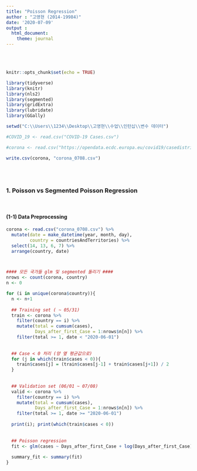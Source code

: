 ```yaml
---
title: "Poisson Regression"
author : "고영현 (2014-19984)"
date: '2020-07-09'
output :
  html_document:
    theme: journal
---
```


<br>
<br>


```r
knitr::opts_chunk$set(echo = TRUE)

library(tidyverse)
library(knitr)
library(nls2)
library(segmented)
library(gridExtra)
library(lubridate)
library(GGally)

setwd("C:\\Users\\1234\\Desktop\\고영현\\수업\\인턴십\\변수 데이터")

#COVID_19 <- read.csv("COVID-19 Cases.csv")

#corona <- read.csv("https://opendata.ecdc.europa.eu/covid19/casedistribution/csv", na.strings = "", fileEncoding = "UTF-8-BOM")

write.csv(corona, "corona_0708.csv")

```


<br>
<br>

### 1. Poisson vs Segmented Poisson Regression

<br>

#### (1-1) Data Preprocessing

```r

corona <- read.csv("corona_0708.csv") %>%
  mutate(date = make_datetime(year, month, day),
         country = countriesAndTerritories) %>%
  select(14, 13, 6, 7) %>%
  arrange(country, date)



#### 모든 국가들 glm 및 segmented 돌리기 ####
nrows <- count(corona, country)
n <- 0

for (i in unique(corona$country)){
  n <- n+1
  
  ## Training set ( ~ 05/31)
  train <- corona %>%
    filter(country == i) %>%
    mutate(total = cumsum(cases),
           Days_after_first_Case = 1:nrows$n[n]) %>%
    filter(total >= 1, date < "2020-06-01")
  
  
  ## Case < 0 처리 (양 옆 평균값으로)
  for (j in which(train$cases < 0)){
    train$cases[j] = (train$cases[j-1] + train$cases[j+1]) / 2
  }
  
  
  ## Validation set (06/01 ~ 07/08)
  valid <- corona %>%
    filter(country == i) %>%
    mutate(total = cumsum(cases),
           Days_after_first_Case = 1:nrows$n[n]) %>%
    filter(total >= 1, date >= "2020-06-01")
  
  print(i); print(which(train$cases < 0))
  
  
  ## Poisson regression
  fit <- glm(cases ~ Days_after_first_Case + log(Days_after_first_Case), data = train, family = poisson)
  
  summary_fit <- summary(fit)
}



```


<br>
